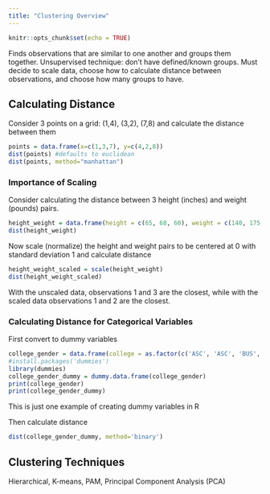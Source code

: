 ---
title: "Clustering Overview"
---

```{r setup, include=FALSE}
knitr::opts_chunk$set(echo = TRUE)
```

Finds observations that are similar to one another and groups them together.  Unsupervised technique: don't have defined/known groups.  Must decide to scale data, choose how to calculate distance between observations, and choose how many groups to have.

## Calculating Distance
Consider 3 points on a grid: (1,4), (3,2), (7,8) and calculate the distance between them
```{r}
points = data.frame(x=c(1,3,7), y=c(4,2,8))
dist(points) #defaults to euclidean
dist(points, method="manhattan")
```

### Importance of Scaling
Consider calculating the distance between 3 height (inches) and weight (pounds) pairs.
```{r}
height_weight = data.frame(height = c(65, 68, 60), weight = c(140, 175, 115))
dist(height_weight)
```
Now scale (normalize) the height and weight pairs to be centered at 0 with standard deviation 1 and calculate distance
```{r}
height_weight_scaled = scale(height_weight)
dist(height_weight_scaled)
```
With the unscaled data, observations 1 and 3 are the closest, while with the scaled data observations 1 and 2 are the closest.

### Calculating Distance for Categorical Variables
First convert to dummy variables
```{r message=F, warning=F}
college_gender = data.frame(college = as.factor(c('ASC', 'ASC', 'BUS', 'BUS', 'BUS', 'ENG')), gender = as.factor(c('female','male','male','male','female','male')))
#install.packages('dummies')
library(dummies)
college_gender_dummy = dummy.data.frame(college_gender)
print(college_gender)
print(college_gender_dummy)
```
This is just one example of creating dummy variables in R

Then calculate distance
```{r}
dist(college_gender_dummy, method='binary')
```

## Clustering Techniques
Hierarchical, K-means, PAM, Principal Component Analysis (PCA)